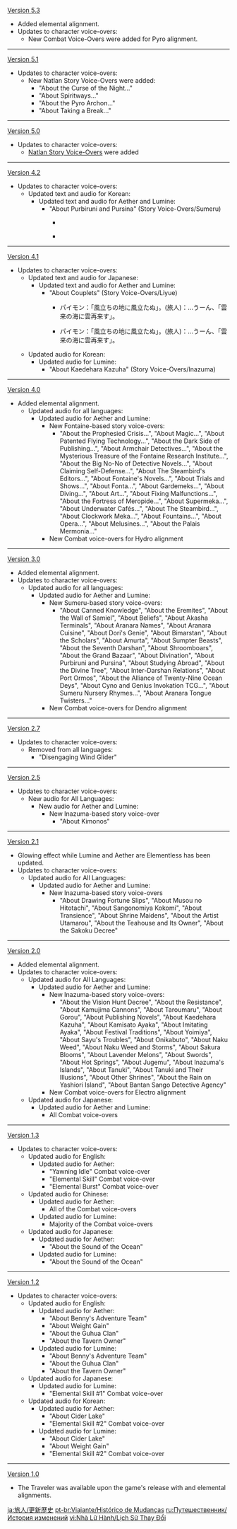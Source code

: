 {{Change History/Header}}
[[Version 5.3]]
* Added {{Element|Pyro|20}} {{Pyro}} elemental alignment.
* Updates to character voice-overs:
** New Combat Voice-Overs were added for Pyro alignment.
----
[[Version 5.1]]
* Updates to character voice-overs:
** New Natlan Story Voice-Overs were added:
*** "About the Curse of the Night..."
*** "About Spiritways..."
*** "About the Pyro Archon..."
*** "About Taking a Break..."
----
[[Version 5.0]]
* Updates to character voice-overs:
** [[Traveler/Voice-Overs/Natlan|Natlan Story Voice-Overs]] were added
----
[[Version 4.2]]
* Updates to character voice-overs:
** Updated text and audio for Korean:
*** Updated text and audio for Aether and Lumine:
**** "About Purbiruni and Pursina" (Story Voice-Overs/Sumeru)
***** {{Color|Old}} {{Tx}}
***** {{Color|New}} {{Tx}}
----
[[Version 4.1]]
* Updates to character voice-overs:
** Updated text and audio for Japanese:
*** Updated text and audio for Aether and Lumine:
**** "About Couplets" (Story Voice-Overs/Liyue)
***** {{Color|Old}} パイモン：「風立ちの地に風{{Color|Old|が}}立たぬ」。(旅人)：…うーん、「雲来の海に雲{{Color|Old|が}}再来す」。
***** {{Color|New}} パイモン：「風立ちの地に風立たぬ」。(旅人)：…うーん、「雲来の海に雲再来す」。
** Updated audio for Korean:
*** Updated audio for Lumine:
**** "About Kaedehara Kazuha" (Story Voice-Overs/Inazuma)
----
[[Version 4.0]]
* Added {{Element|Hydro|20}} {{Hydro}} elemental alignment.
** Updated audio for all languages:
*** Updated audio for Aether and Lumine:
**** New Fontaine-based story voice-overs:
***** "About the Prophesied Crisis...", "About Magic...", "About Patented Flying Technology...", "About the Dark Side of Publishing...", "About Armchair Detectives...", "About the Mysterious Treasure of the Fontaine Research Institute...", "About the Big No-No of Detective Novels...", "About Claiming Self-Defense...", "About The Steambird's Editors...", "About Fontaine's Novels...", "About Trials and Shows...", "About Fonta...", "About Gardemeks...", "About Diving...", "About Art...", "About Fixing Malfunctions...", "About the Fortress of Meropide...", "About Supermeka...", "About Underwater Cafés...", "About The Steambird...", "About Clockwork Meka...", "About Fountains...", "About Opera...", "About Melusines...", "About the Palais Mermonia..."
**** New Combat voice-overs for Hydro alignment
----
[[Version 3.0]]
* Added {{Element|Dendro|20}} {{Dendro}} elemental alignment.
* Updates to character voice-overs:
** Updated audio for all languages:
*** Updated audio for Aether and Lumine:
**** New Sumeru-based story voice-overs:
***** "About Canned Knowledge", "About the Eremites", "About the Wall of Samiel", "About Beliefs", "About Akasha Terminals", "About Aranara Names", "About Aranara Cuisine", "About Dori's Genie", "About Bimarstan", "About the Scholars", "About Amurta", "About Sumpter Beasts", "About the Seventh Darshan", "About Shroomboars", "About the Grand Bazaar", "About Divination", "About Purbiruni and Pursina", "About Studying Abroad", "About the Divine Tree", "About Inter-Darshan Relations", "About Port Ormos", "About the Alliance of Twenty-Nine Ocean Deys", "About Cyno and Genius Invokation TCG...", "About Sumeru Nursery Rhymes...", "About Aranara Tongue Twisters..."
**** New Combat voice-overs for Dendro alignment
----
[[Version 2.7]]
* Updates to character voice-overs:
** Removed from all languages:
*** "Disengaging Wind Glider"
----
[[Version 2.5]]
* Updates to character voice-overs:
** New audio for All Languages:
*** New audio for Aether and Lumine:
**** New Inazuma-based story voice-over
***** "About Kimonos"
----
[[Version 2.1]]
* Glowing effect while Lumine and Aether are Elementless has been updated.
* Updates to character voice-overs:
** Updated audio for All Languages:
*** Updated audio for Aether and Lumine:
**** New Inazuma-based story voice-overs
***** "About Drawing Fortune Slips", "About Musou no Hitotachi", "About Sangonomiya Kokomi", "About Transience", "About Shrine Maidens", "About the Artist Utamarou", "About the Teahouse and Its Owner", "About the Sakoku Decree"
----
[[Version 2.0]]
* Added {{Element|Electro|20}} {{Electro}} elemental alignment.
* Updates to character voice-overs:
** Updated audio for All Languages:
*** Updated audio for Aether and Lumine:
**** New Inazuma-based story voice-overs:
***** "About the Vision Hunt Decree", "About the Resistance", "About Kamujima Cannons", "About Taroumaru", "About Gorou", "About Publishing Novels", "About Kaedehara Kazuha", "About Kamisato Ayaka", "About Imitating Ayaka", "About Festival Traditions", "About Yoimiya", "About Sayu's Troubles", "About Onikabuto", "About Naku Weed", "About Naku Weed and Storms", "About Sakura Blooms", "About Lavender Melons", "About Swords", "About Hot Springs", "About Jugemu", "About Inazuma's Islands", "About Tanuki", "About Tanuki and Their Illusions", "About Other Shrines", "About the Rain on Yashiori Island", "About Bantan Sango Detective Agency"
**** New Combat voice-overs for Electro alignment
** Updated audio for Japanese:
*** Updated audio for Aether and Lumine:
**** All Combat voice-overs
----
[[Version 1.3]]
* Updates to character voice-overs:
** Updated audio for English:
*** Updated audio for Aether:
**** "Yawning Idle" Combat voice-over
**** "Elemental Skill" Combat voice-over
**** "Elemental Burst" Combat voice-over
** Updated audio for Chinese:
*** Updated audio for Aether:
**** All of the Combat voice-overs
*** Updated audio for Lumine:
**** Majority of the Combat voice-overs
** Updated audio for Japanese:
*** Updated audio for Aether:
**** "About the Sound of the Ocean"
*** Updated audio for Lumine:
**** "About the Sound of the Ocean"
----
[[Version 1.2]]
* Updates to character voice-overs:
** Updated audio for English:
*** Updated audio for Aether:
**** "About Benny's Adventure Team"
**** "About Weight Gain"
**** "About the Guhua Clan"
**** "About the Tavern Owner"
*** Updated audio for Lumine:
**** "About Benny's Adventure Team"
**** "About the Guhua Clan"
**** "About the Tavern Owner"
** Updated audio for Japanese:
*** Updated audio for Lumine:
**** "Elemental Skill #1" Combat voice-over
** Updated audio for Korean:
*** Updated audio for Aether:
**** "About Cider Lake"
**** "Elemental Skill #2" Combat voice-over
*** Updated audio for Lumine:
**** "About Cider Lake"
**** "About Weight Gain"
**** "Elemental Skill #2" Combat voice-over
----
[[Version 1.0]]
* The Traveler was available upon the game's release with {{Element|Anemo|20}} {{Anemo}} and {{Element|Geo|20}} {{Geo}} elemental alignments.
<noinclude>
[[ja:旅人/更新歴史]]
[[pt-br:Viajante/Histórico de Mudanças]]
[[ru:Путешественник/История изменений]]
[[vi:Nhà Lữ Hành/Lịch Sử Thay Đổi]]
</noinclude>